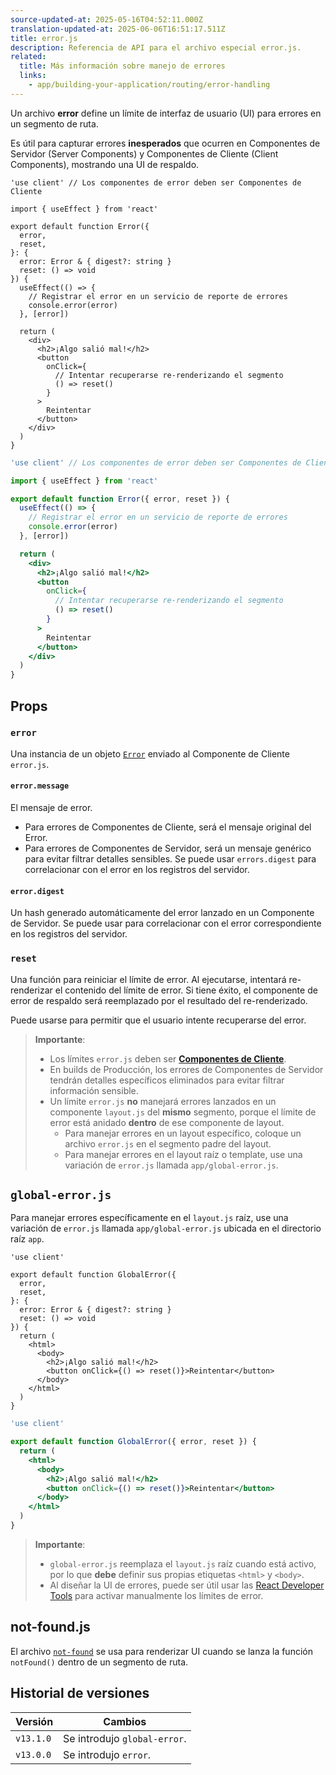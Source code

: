 ```yaml
---
source-updated-at: 2025-05-16T04:52:11.000Z
translation-updated-at: 2025-06-06T16:51:17.511Z
title: error.js
description: Referencia de API para el archivo especial error.js.
related:
  title: Más información sobre manejo de errores
  links:
    - app/building-your-application/routing/error-handling
---
```


Un archivo **error** define un límite de interfaz de usuario (UI) para errores en un segmento de ruta.

Es útil para capturar errores **inesperados** que ocurren en Componentes de Servidor (Server Components) y Componentes de Cliente (Client Components), mostrando una UI de respaldo.

```tsx filename="app/dashboard/error.tsx" switcher
'use client' // Los componentes de error deben ser Componentes de Cliente

import { useEffect } from 'react'

export default function Error({
  error,
  reset,
}: {
  error: Error & { digest?: string }
  reset: () => void
}) {
  useEffect(() => {
    // Registrar el error en un servicio de reporte de errores
    console.error(error)
  }, [error])

  return (
    <div>
      <h2>¡Algo salió mal!</h2>
      <button
        onClick={
          // Intentar recuperarse re-renderizando el segmento
          () => reset()
        }
      >
        Reintentar
      </button>
    </div>
  )
}
```

```jsx filename="app/dashboard/error.js" switcher
'use client' // Los componentes de error deben ser Componentes de Cliente

import { useEffect } from 'react'

export default function Error({ error, reset }) {
  useEffect(() => {
    // Registrar el error en un servicio de reporte de errores
    console.error(error)
  }, [error])

  return (
    <div>
      <h2>¡Algo salió mal!</h2>
      <button
        onClick={
          // Intentar recuperarse re-renderizando el segmento
          () => reset()
        }
      >
        Reintentar
      </button>
    </div>
  )
}
```

## Props

### `error`

Una instancia de un objeto [`Error`](https://developer.mozilla.org/docs/Web/JavaScript/Reference/Global_Objects/Error) enviado al Componente de Cliente `error.js`.

#### `error.message`

El mensaje de error.

- Para errores de Componentes de Cliente, será el mensaje original del Error.
- Para errores de Componentes de Servidor, será un mensaje genérico para evitar filtrar detalles sensibles. Se puede usar `errors.digest` para correlacionar con el error en los registros del servidor.

#### `error.digest`

Un hash generado automáticamente del error lanzado en un Componente de Servidor. Se puede usar para correlacionar con el error correspondiente en los registros del servidor.

### `reset`

Una función para reiniciar el límite de error. Al ejecutarse, intentará re-renderizar el contenido del límite de error. Si tiene éxito, el componente de error de respaldo será reemplazado por el resultado del re-renderizado.

Puede usarse para permitir que el usuario intente recuperarse del error.

> **Importante**:
>
> - Los límites `error.js` deben ser **[Componentes de Cliente](/docs/app/building-your-application/rendering/client-components)**.
> - En builds de Producción, los errores de Componentes de Servidor tendrán detalles específicos eliminados para evitar filtrar información sensible.
> - Un límite `error.js` **no** manejará errores lanzados en un componente `layout.js` del **mismo** segmento, porque el límite de error está anidado **dentro** de ese componente de layout.
>   - Para manejar errores en un layout específico, coloque un archivo `error.js` en el segmento padre del layout.
>   - Para manejar errores en el layout raíz o template, use una variación de `error.js` llamada `app/global-error.js`.

## `global-error.js`

Para manejar errores específicamente en el `layout.js` raíz, use una variación de `error.js` llamada `app/global-error.js` ubicada en el directorio raíz `app`.

```tsx filename="app/global-error.tsx" switcher
'use client'

export default function GlobalError({
  error,
  reset,
}: {
  error: Error & { digest?: string }
  reset: () => void
}) {
  return (
    <html>
      <body>
        <h2>¡Algo salió mal!</h2>
        <button onClick={() => reset()}>Reintentar</button>
      </body>
    </html>
  )
}
```

```jsx filename="app/global-error.js" switcher
'use client'

export default function GlobalError({ error, reset }) {
  return (
    <html>
      <body>
        <h2>¡Algo salió mal!</h2>
        <button onClick={() => reset()}>Reintentar</button>
      </body>
    </html>
  )
}
```

> **Importante**:
>
> - `global-error.js` reemplaza el `layout.js` raíz cuando está activo, por lo que **debe** definir sus propias etiquetas `<html>` y `<body>`.
> - Al diseñar la UI de errores, puede ser útil usar las [React Developer Tools](https://react.dev/learn/react-developer-tools) para activar manualmente los límites de error.

## not-found.js

El archivo [`not-found`](https://nextjs.org/docs/app/api-reference/file-conventions/not-found) se usa para renderizar UI cuando se lanza la función `notFound()` dentro de un segmento de ruta.

## Historial de versiones

| Versión   | Cambios                    |
| --------- | -------------------------- |
| `v13.1.0` | Se introdujo `global-error`. |
| `v13.0.0` | Se introdujo `error`.        |